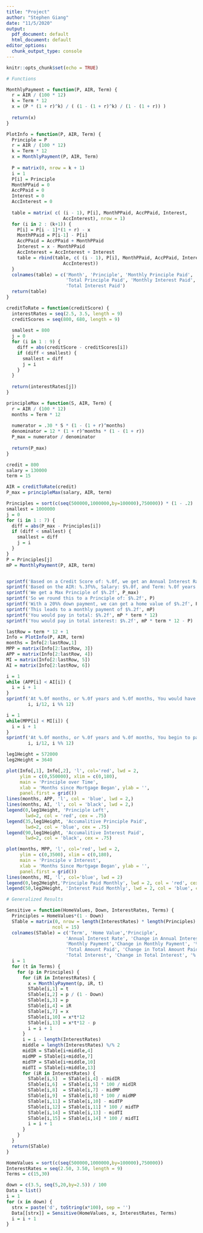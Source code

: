 ---
title: "Project"
author: "Stephen Giang"
date: "11/5/2020"
output:
  pdf_document: default
  html_document: default
editor_options:
  chunk_output_type: console
---

```{r setup, include=FALSE}
knitr::opts_chunk$set(echo = TRUE)
```

```{r Functions}
# Functions

MonthlyPayment = function(P, AIR, Term) {
  r = AIR / (100 * 12)
  k = Term * 12
  x = (P * (1 + r)^k) / ( (1 - (1 + r)^k) / (1 - (1 + r)) )
  
  return(x)
}

PlotInfo = function(P, AIR, Term) {
  Principle = P
  r = AIR / (100 * 12)
  k = Term * 12
  x = MonthlyPayment(P, AIR, Term)
  
  P = matrix(0, nrow = k + 1)
  i = 1
  P[i] = Principle
  MonthPPaid = 0
  AccPPaid = 0
  Interest = 0
  AccInterest = 0
  
  table = matrix( c( (i - 1), P[i], MonthPPaid, AccPPaid, Interest,
                     AccInterest), nrow = 1)
  for (i in 2 : (k+1)) {
    P[i] = P[i - 1]*(1 + r) - x
    MonthPPaid = P[i-1] - P[i]
    AccPPaid = AccPPaid + MonthPPaid
    Interest = x - MonthPPaid
    AccInterest = AccInterest + Interest
    table = rbind(table, c( (i - 1), P[i], MonthPPaid, AccPPaid, Interest,
                     AccInterest))
  }
  colnames(table) = c('Month', 'Principle', 'Monthly Principle Paid', 
                      'Total Principle Paid', 'Monthly Interest Paid', 
                      'Total Interest Paid')
  return(table)
}

creditToRate = function(creditScore) {
  interestRates = seq(2.5, 3.5, length = 9) 
  creditScores = seq(800, 680, length = 9)
  
  smallest = 800
  j = 0
  for (i in 1 : 9) {
    diff = abs(creditScore - creditScores[i])
    if (diff < smallest) {
      smallest = diff
      j = i
    }
  }
  
  return(interestRates[j])
}

principleMax = function(S, AIR, Term) {
  r = AIR / (100 * 12)
  months = Term * 12
  
  numerator = .30 * S * (1 - (1 + r)^months)
  denominator = 12 * (1 + r)^months * (1 - (1 + r))
  P_max = numerator / denominator
  
  return(P_max)
}

```

```{r Scenario}

credit = 800
salary = 130000
term = 15

AIR = creditToRate(credit)
P_max = principleMax(salary, AIR, term)

Principles = sort(c(seq(500000,1000000,by=100000),750000)) * (1 - .2)
smallest = 1000000
j = 0
for (i in 1 : 7) {
  diff = abs(P_max - Principles[i])
  if (diff < smallest) {
    smallest = diff
    j = i
  }
}
P = Principles[j]
mP = MonthlyPayment(P, AIR, term)


sprintf('Based on a Credit Score of: %.0f, we get an Annual Interest Rate of %.3f%%', credit, AIR)
sprintf('Based on the AIR: %.3f%%, Salary: $%.0f, and Term: %.0f years', AIR, salary, term)
sprintf('We get a Max Principle of $%.2f', P_max)
sprintf('So we round this to a Principle of: $%.2f', P)
sprintf('With a 20%% down payment, we can get a home value of $%.2f', P/ (1 - .2))
sprintf('This leads to a monthly payment of $%.2f', mP)
sprintf('You would pay in total: $%.2f', mP * term * 12)
sprintf('You would pay in total interest: $%.2f', mP * term * 12 - P)

lastRow = term * 12 + 1
Info = PlotInfo(P, AIR, term)
months = Info[2:lastRow,1]
MPP = matrix(Info[2:lastRow, 3])
APP = matrix(Info[2:lastRow, 4])
MI = matrix(Info[2:lastRow, 5])
AI = matrix(Info[2:lastRow, 6])

i = 1
while (APP[i] < AI[i]) {
  i = i + 1
}
sprintf('At %.0f months, or %.0f years and %.0f months, You would have finally paid more principle than interest',
        i, i/12, i %% 12)

i = 1
while(MPP[i] < MI[i]) {
  i = i + 1
} 
sprintf('At %.0f months, or %.0f years and %.0f months, You begin to pay more principle than interest monthly', 
        i, i/12, i %% 12)

leg1Height = 572000
leg2Height = 3640

plot(Info[,1], Info[,2], 'l', col='red', lwd = 2,
     ylim = c(0,550000), xlim = c(0,180),
     main = 'Principle over Time',
     xlab = 'Months since Mortgage Began', ylab = '',
     panel.first = grid())
lines(months, APP, 'l', col = 'blue', lwd = 2,)
lines(months, AI, 'l', col = 'black', lwd = 2,)
legend(0,leg1Height, 'Principle Left', 
       lwd=2, col = 'red', cex = .75)
legend(35,leg1Height, 'Accumalitive Principle Paid', 
       lwd=2, col = 'blue', cex = .75)
legend(90,leg1Height, 'Accumalitive Interest Paid', 
       lwd=2, col = 'black', cex = .75)

plot(months, MPP, 'l', col='red', lwd = 2,
     ylim = c(0,3500), xlim = c(0,180), 
     main = 'Principle v Interest', 
     xlab = 'Months Since Mortgage Began', ylab = '',
     panel.first = grid())
lines(months, MI, 'l', col='blue', lwd = 2)
legend(0,leg2Height,'Principle Paid Monthly', lwd = 2, col = 'red', cex = .75)
legend(50,leg2Height, 'Interest Paid Monthly', lwd = 2, col = 'blue', cex = .75)

```


```{r Sensitivity}
# Generalized Results

Sensitive = function(HomeValues, Down, InterestRates, Terms) {
  Principles = HomeValues*(1 - Down)
  STable = matrix(0, nrow = length(InterestRates) * length(Principles) * length(Terms), 
                 ncol = 15)
  colnames(STable) = c('Term', 'Home Value','Principle', 
                      'Annual Interest Rate', 'Change in Annual Interest Rate', '% Change in Annual Interest Rate', 
                      'Monthly Payment','Change in Monthly Payment', '% Change in Monthly Payment', 
                      'Total Amount Paid', 'Change in Total Amount Paid', '% Change in Total Amount Paid', 
                      'Total Interest', 'Change in Total Interest', '% Change in Total Interest')
  i = 1
  for (t in Terms) {
    for (p in Principles) {
      for (iR in InterestRates) {
        x = MonthlyPayment(p, iR, t)
        STable[i,1] = t          
        STable[i,2] = p / (1 - Down)
        STable[i,3] = p          
        STable[i,4] = iR         
        STable[i,7] = x          
        STable[i,10] = x*t*12     
        STable[i,13] = x*t*12 - p 
        i = i + 1
      }
      i = i - length(InterestRates)
      middle = length(InterestRates) %/% 2
      midIR = STable[i+middle,4]
      midMP = STable[i+middle,7]
      midTP = STable[i+middle,10]
      midTI = STable[i+middle,13]
      for (iR in InterestRates) {
        STable[i,5]  = STable[i,4] - midIR
        STable[i,6]  = STable[i,5] * 100 / midIR
        STable[i,8]  = STable[i,7] - midMP
        STable[i,9]  = STable[i,8] * 100 / midMP
        STable[i,11] = STable[i,10] - midTP
        STable[i,12] = STable[i,11] * 100 / midTP
        STable[i,14] = STable[i,13] - midTI
        STable[i,15] = STable[i,14] * 100 / midTI
        i = i + 1
      }
    }
  }
  return(STable)
}

HomeValues = sort(c(seq(500000,1000000,by=100000),750000))
InterestRates = seq(2.50, 3.50, length = 9)
Terms = c(15,30)

down = c(3.5, seq(5,20,by=2.5)) / 100
Data = list()
i = 1
for (x in down) {
  strx = paste('d', toString(x*100), sep = '')
  Data[[strx]] = Sensitive(HomeValues, x, InterestRates, Terms)
  i = i + 1
}




```